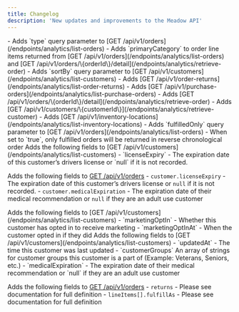 ```yaml
---
title: Changelog
description: 'New updates and improvements to the Meadow API'
---
```


<Update label="May 30, 2024">
  - Adds `type` query parameter to [GET /api/v1/orders](/endpoints/analytics/list-orders)
</Update>

<Update label="February 20, 2024">
  - Adds `primaryCategory` to order line items returned from [GET /api/v1/orders](/endpoints/analytics/list-orders) and [GET /api/v1/orders/\{orderId\}/detail](/endpoints/analytics/retrieve-order)
</Update>

<Update label="February 2, 2024">
  - Adds `sortBy` query parameter to [GET /api/v1/customers](/endpoints/analytics/list-customers)
  - Adds [GET /api/v1/order-returns](/endpoints/analytics/list-order-returns)
</Update>

<Update label="January 24, 2024">
  - Adds [GET /api/v1/purchase-orders](/endpoints/analytics/list-purchase-orders)
</Update>

<Update label="July 28, 2023">
  - Adds [GET /api/v1/orders/\{orderId\}/detail](/endpoints/analytics/retrieve-order)
  - Adds [GET /api/v1/customers/\{customerId\}](/endpoints/analytics/retrieve-customer)
  - Adds [GET /api/v1/inventory-locations](/endpoints/analytics/list-inventory-locations)
  - Adds `fulfilledOnly` query parameter to [GET /api/v1/orders](/endpoints/analytics/list-orders)
    - When set to `true`, only fulfilled orders will be returned in reverse chronological order
</Update>

<Update label="June 30, 2023">
  Adds the following fields to [GET /api/v1/customers](/endpoints/analytics/list-customers)
    - `licenseExpiry` - The expiration date of this customer’s drivers license or `null` if it is not recorded.

  Adds the following fields to [GET /api/v1/orders](/endpoints/analytics/list-orders)
    - `customer.licenseExpiry` - The expiration date of this customer’s drivers license or `null` if it is not recorded.
    - `customer.medicalExpiration` - The expiration date of their medical recommendation or `null` if they are an adult use customer
</Update>

<Update label="May 24, 2023">
  Adds the following fields to [GET /api/v1/customers](/endpoints/analytics/list-customers)
    - `marketingOptIn` - Whether this customer has opted in to receive marketing
    - `marketingOptInAt` - When the customer opted in if they did
</Update>

<Update label="May 12, 2023">
  Adds the following fields to [GET /api/v1/customers](/endpoints/analytics/list-customers)
    - `updatedAt` - The time this customer was last updated
    - `customerGroups` An array of strings for customer groups this customer is a part of (Example: Veterans, Seniors, etc.)
    - `medicalExpiration` - The expiration date of their medical recommendation or `null` if they are an adult use customer

  Adds the following fields to [GET /api/v1/orders](/endpoints/analytics/list-orders)
    - `returns` - Please see documentation for full definition
    - `lineItems[].fulfillAs` - Please see documentation for full definition
</Update>
